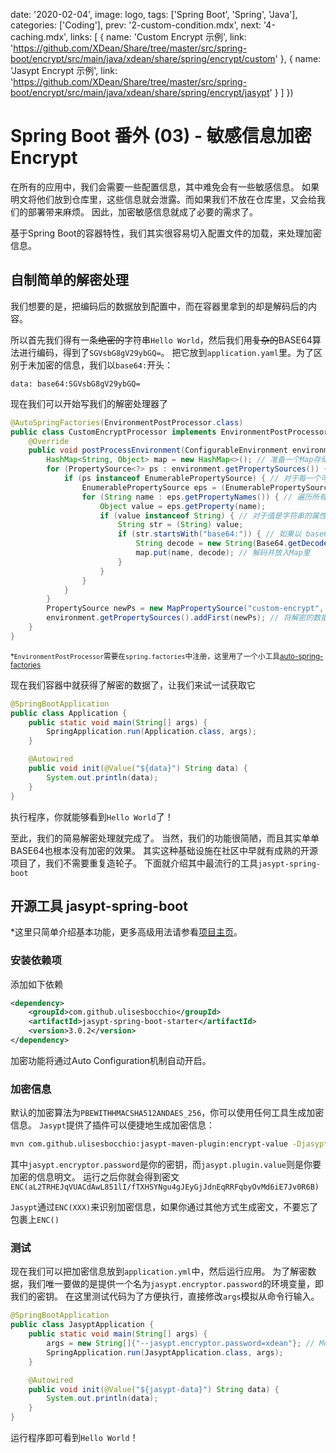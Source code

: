 
  date: '2020-02-04',
  image: logo,
  tags: ['Spring Boot', 'Spring', 'Java'],
  categories: ['Coding'],
  prev: '2-custom-condition.mdx',
  next: '4-caching.mdx',
  links: [
    {
      name: 'Custom Encrypt 示例',
      link: 'https://github.com/XDean/Share/tree/master/src/spring-boot/encrypt/src/main/java/xdean/share/spring/encrypt/custom'
    },
    {
      name: 'Jasypt Encrypt 示例',
      link: 'https://github.com/XDean/Share/tree/master/src/spring-boot/encrypt/src/main/java/xdean/share/spring/encrypt/jasypt'
    }
  ]
})

# Spring Boot 番外 (03) - 敏感信息加密 Encrypt

在所有的应用中，我们会需要一些配置信息，其中难免会有一些敏感信息。
如果明文将他们放到仓库里，这些信息就会泄露。而如果我们不放在仓库里，又会给我们的部署带来麻烦。
因此，加密敏感信息就成了必要的需求了。

基于Spring Boot的容器特性，我们其实很容易切入配置文件的加载，来处理加密信息。

## 自制简单的解密处理

我们想要的是，把编码后的数据放到配置中，而在容器里拿到的却是解码后的内容。

所以首先我们得有一条~~绝密的~~字符串`Hello World`，然后我们用~~复杂的~~BASE64算法进行编码，得到了`SGVsbG8gV29ybGQ=`。
把它放到`application.yaml`里。为了区别于未加密的信息，我们以`base64:`开头：

    data: base64:SGVsbG8gV29ybGQ=

现在我们可以开始写我们的解密处理器了

```java
@AutoSpringFactories(EnvironmentPostProcessor.class)
public class CustomEncryptProcessor implements EnvironmentPostProcessor {
    @Override
    public void postProcessEnvironment(ConfigurableEnvironment environment, SpringApplication application) {
        HashMap<String, Object> map = new HashMap<>(); // 准备一个Map存储解密后的数据
        for (PropertySource<?> ps : environment.getPropertySources()) { // 遍历所有的PropertySource
            if (ps instanceof EnumerablePropertySource) { // 对于每一个可以遍历的PropertySource
                EnumerablePropertySource eps = (EnumerablePropertySource) ps;
                for (String name : eps.getPropertyNames()) { // 遍历所有的属性
                    Object value = eps.getProperty(name);
                    if (value instanceof String) { // 对于值是字符串的属性
                        String str = (String) value;
                        if (str.startsWith("base64:")) { // 如果以 base64: 开头
                            String decode = new String(Base64.getDecoder().decode(str.substring(7)));
                            map.put(name, decode); // 解码并放入Map里
                        }
                    }
                }
            }
        }
        PropertySource newPs = new MapPropertySource("custom-encrypt", map);
        environment.getPropertySources().addFirst(newPs); // 将解密的数据放入环境变量，并处于第一优先级上
    }
}
```

<sub>*`EnvironmentPostProcessor`需要在`spring.factories`中注册，这里用了一个小工具[auto-spring-factories](https://github.com/XDean/auto-spring-factories)</sub>

现在我们容器中就获得了解密的数据了，让我们来试一试获取它

```java
@SpringBootApplication
public class Application {
    public static void main(String[] args) {
        SpringApplication.run(Application.class, args);
    }

    @Autowired
    public void init(@Value("${data}") String data) {
        System.out.println(data);
    }
}
```

执行程序，你就能够看到`Hello World`了！

至此，我们的简易解密处理就完成了。
当然，我们的功能很简陋，而且其实单单BASE64也根本没有加密的效果。
其实这种基础设施在社区中早就有成熟的开源项目了，我们不需要重复造轮子。
下面就介绍其中最流行的工具`jasypt-spring-boot`

## 开源工具 jasypt-spring-boot

*这里只简单介绍基本功能，更多高级用法请参看[项目主页](https://github.com/ulisesbocchio/jasypt-spring-boot)。

### 安装依赖项

添加如下依赖

```xml
<dependency>
    <groupId>com.github.ulisesbocchio</groupId>
    <artifactId>jasypt-spring-boot-starter</artifactId>
    <version>3.0.2</version>
</dependency>
```

加密功能将通过Auto Configuration机制自动开启。

### 加密信息

默认的加密算法为`PBEWITHHMACSHA512ANDAES_256`，你可以使用任何工具生成加密信息。
`Jasypt`提供了插件可以便捷地生成加密信息：

```bash
mvn com.github.ulisesbocchio:jasypt-maven-plugin:encrypt-value -Djasypt.encryptor.password="xdean" -Djasypt.plugin.value="Hello World"
```

其中`jasypt.encryptor.password`是你的密钥，而`jasypt.plugin.value`则是你要加密的信息明文。
运行之后你就会得到密文`ENC(aL2TRHEJqVUACdAwL851lI/fTXHSYNgu4gJEyGjJdnEqRRFqbyOvMd6iE7Jv0R6B)`

`Jasypt`通过`ENC(XXX)`来识别加密信息，如果你通过其他方式生成密文，不要忘了包裹上`ENC()`

### 测试

现在我们可以把加密信息放到`application.yml`中，然后运行应用。
为了解密数据，我们唯一要做的是提供一个名为`jasypt.encryptor.password`的环境变量，即我们的密钥。
在这里测试代码为了方便执行，直接修改`args`模拟从命令行输入。

```java
@SpringBootApplication
public class JasyptApplication {
    public static void main(String[] args) {
        args = new String[]{"--jasypt.encryptor.password=xdean"}; // Mock从命令行传入
        SpringApplication.run(JasyptApplication.class, args);
    }

    @Autowired
    public void init(@Value("${jasypt-data}") String data) {
        System.out.println(data);
    }
}
```

运行程序即可看到`Hello World`！